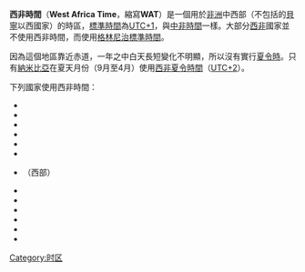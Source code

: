 {{Time zones of Africa}}
'''西非時間'''（'''West Africa Time'''，縮寫'''WAT'''）是一個用於[[非洲|非洲]]中西部（不包括的[[貝寧|貝寧]]以西國家）的時區，[[標準時間|標準時間]]為[[UTC+1|UTC+1]]，與[[中非時間|中非時間]]一樣。大部分[[西非|西非]]國家並不使用西非時間，而使用[[格林尼治標準時間|格林尼治標準時間]]。

因為這個地區靠近赤道，一年之中白天長短變化不明顯，所以沒有實行[[夏令時|夏令時]]。只有[[納米比亞|納米比亞]]在夏天月份（9月至4月）使用[[西非夏令時間|西非夏令時間]]（[[UTC+2|UTC+2]]）。

下列國家使用西非時間：
* {{Flagcountry|Algeria}}
* {{Flagcountry|Angola}}
* {{Flagcountry|Benin}}
* {{Flagcountry|Chad}}
* {{Flagcountry|Cameroon}}
* {{Flagcountry|Central African Republic}}
* {{Flagcountry|Democratic Republic of the Congo}}（西部）
* {{Flagcountry|Equatorial Guinea}}
* {{Flagcountry|Gabon}}
* {{Flagcountry|Namibia}}
* {{Flagcountry|Niger}}
* {{Flagcountry|Nigeria}}
* {{Flagcountry|Republic of the Congo}}

[[Category:时区|Category:时区]]